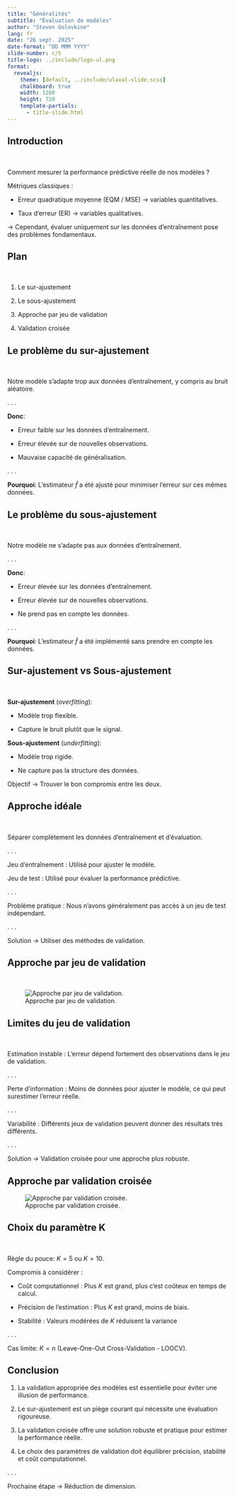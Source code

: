 ```yaml
--- 
title: "Généralités"
subtitle: "Évaluation de modèles"
author: "Steven Golovkine"
lang: fr
date: "26 sept. 2025"
date-format: "DD MMM YYYY"
slide-number: c/t
title-logo: ../include/logo-ul.png
format:
  revealjs:
    theme: [default, ../include/ulaval-slide.scss]
    chalkboard: true
    width: 1280
    height: 720
    template-partials:
      - title-slide.html
--- 
```



## Introduction

<br>

Comment mesurer la performance prédictive réelle de nos modèles ?

Métriques classiques :

* Erreur quadratique moyenne (EQM / MSE) → variables quantitatives.

* Taux d'erreur (ER) → variables qualitatives.


→ Cependant, évaluer uniquement sur les données d'entraînement pose des problèmes fondamentaux.


## Plan

<br>

1. Le sur-ajustement

2. Le sous-ajustement

3. Approche par jeu de validation

4. Validation croisée 


## Le problème du sur-ajustement

<br>

Notre modèle s'adapte trop aux données d'entraînement, y compris au bruit aléatoire.

. . .

**Donc**:

- Erreur faible sur les données d'entraînement.

- Erreur élevée sur de nouvelles observations.

- Mauvaise capacité de généralisation.

. . .

**Pourquoi**: L'estimateur $\hat{f}$ a été ajusté pour minimiser l'erreur sur ces mêmes données.

## Le problème du sous-ajustement


<br>

Notre modèle ne s'adapte pas aux données d'entraînement.

. . .

**Donc**:

- Erreur élevée sur les données d'entraînement.

- Erreur élevée sur de nouvelles observations.

- Ne prend pas en compte les données.

. . .

**Pourquoi**: L'estimateur $\hat{f}$ a été implémenté sans prendre en compte les données.


## Sur-ajustement vs Sous-ajustement

<br>

**Sur-ajustement** (*overfitting*):

- Modèle trop flexible.

- Capture le bruit plutôt que le signal.

**Sous-ajustement** (*underfitting*):

- Modèle trop rigide.

- Ne capture pas la structure des données.

Objectif → Trouver le bon compromis entre les deux.


## Approche idéale

<br>

Séparer complètement les données d'entraînement et d'évaluation.

. . .

Jeu d'entraînement : Utilisé pour ajuster le modèle.

Jeu de test : Utilisé pour évaluer la performance prédictive.

. . .

Problème pratique : Nous n'avons généralement pas accès à un jeu de test indépendant.

. . .

Solution → Utiliser des méthodes de validation.

## Approche par jeu de validation

<br>

![Approche par jeu de validation.](./img/validation-set.png)

## Limites du jeu de validation

<br>

Estimation instable : L'erreur dépend fortement des observations dans le jeu de validation.

. . .

Perte d'information : Moins de données pour ajuster le modèle, ce qui peut surestimer l'erreur réelle.

. . .

Variabilité : Différents jeux de validation peuvent donner des résultats très différents.

. . .

Solution → Validation croisée pour une approche plus robuste.

## Approche par validation croisée

![Approche par validation croisée.](./img/cross-validation.png)

## Choix du paramètre K

<br>

Règle du pouce: $K = 5$ ou $K = 10$.

Compromis à considérer :

- Coût computationnel : Plus $K$ est grand, plus c'est coûteux en temps de calcul.

- Précision de l'estimation : Plus $K$ est grand, moins de biais.

- Stabilité : Valeurs modérées de $K$ réduisent la variance

. . .

Cas limite: $K = n$ (Leave-One-Out Cross-Validation - LOOCV).

## Conclusion

::: {.incremental}
1. La validation appropriée des modèles est essentielle pour éviter une illusion de performance.

2. Le sur-ajustement est un piège courant qui nécessite une évaluation rigoureuse.

3. La validation croisée offre une solution robuste et pratique pour estimer la performance réelle.

4. Le choix des paramètres de validation doit équilibrer précision, stabilité et coût computationnel.

:::

. . .

Prochaine étape → Réduction de dimension.